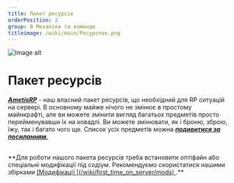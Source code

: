 ```yaml
---
title: Пакет ресурсів
orderPosition: 2
group: B Механіки та команди
titleimage: /wiki/main/Ресурспак.png
---
```


<img src='/wiki/main/Ресурспак1.png' width={500} height={500} className="topimage" alt="Image alt" />

# Пакет ресурсів

<u>***AmetisRP***</u> - наш власний пакет ресурсів, що необхідний для RP ситуацій на сервері. В основному майже нічого не змінює в простому майнкрафті, але ви можете змінити вигляд багатьох предметів просто перейменувавши їх на ковадлі. Ви можете змінювати, як і броню, зброю, їжу, так і багато чого ще. Список усіх предметів
можна <u>**[*подивитися за посиланням*](https://www.figma.com/file/zV9EWGYu5whrJw4OpxdBR5/Ametis-resource-pack?type=design&node-id=0-1&mode=design&t=7KcnNCDMlzDGaDEj-0)**.</u>

<br />
**Для роботи нашого пакета ресурсів треба встановити оптіфайн або спеціальні модифікації під содіум. Рекомендуємо скористатися нашими збірками <u> [Модифікації ](/wiki/first_time_on_server/mods) </u> .**